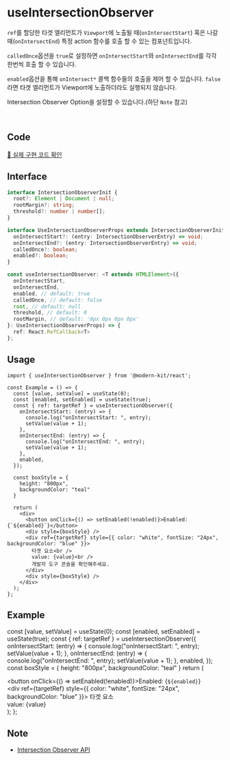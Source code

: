 
# useIntersectionObserver

`ref`를 할당한 타겟 엘리먼트가 `Viewport`에 노출될 때(`onIntersectStart`) 혹은 나갈 때(`onIntersectEnd`) 특정 action 함수를 호출 할 수 있는 컴포넌트입니다.

`calledOnce`옵션을 `true`로 설정하면 `onIntersectStart`와 `onIntersectEnd`를 각각 한번씩 호출 할 수 있습니다.

`enabled`옵션을 통해 `onIntersect*` 콜백 함수들의 호출을 제어 할 수 있습니다. `false`라면 타겟 엘리먼트가 Viewport에 노출하더라도 실행되지 않습니다.

Intersection Observer Option을 설정할 수 있습니다.(하단 `Note` 참고)

<br />

## Code
[🔗 실제 구현 코드 확인](https://github.com/modern-agile-team/modern-kit/blob/main/packages/react/src/hooks/useIntersectionObserver/index.ts)

## Interface
```ts title="typescript"
interface IntersectionObserverInit {
  root?: Element | Document | null;
  rootMargin?: string;
  threshold?: number | number[];
}

interface UseIntersectionObserverProps extends IntersectionObserverInit {
  onIntersectStart?: (entry: IntersectionObserverEntry) => void;
  onIntersectEnd?: (entry: IntersectionObserverEntry) => void;
  calledOnce?: boolean;
  enabled?: boolean;
}
```
```ts title="typescript"
const useIntersectionObserver: <T extends HTMLElement>({
  onIntersectStart,
  onIntersectEnd,
  enabled, // default: true
  calledOnce, // default: false
  root, // default: null
  threshold, // default: 0
  rootMargin, // default: '0px 0px 0px 0px'
}: UseIntersectionObserverProps) => { 
  ref: React.RefCallback<T> 
};
```

## Usage
```tsx title="typescript"
import { useIntersectionObserver } from '@modern-kit/react';

const Example = () => {
  const [value, setValue] = useState(0);
  const [enabled, setEnabled] = useState(true);
  const { ref: targetRef } = useIntersectionObserver({
    onIntersectStart: (entry) => {
      console.log("onIntersectStart: ", entry);
      setValue(value + 1);
    },
    onIntersectEnd: (entry) => {
      console.log("onIntersectEnd: ", entry);
      setValue(value + 1);
    },
    enabled,
  });

  const boxStyle = {
    height: "800px", 
    backgroundColor: "teal"
  }

  return (
    <div>
      <button onClick={() => setEnabled(!enabled)}>Enabled: {`${enabled}`}</button>
      <div style={boxStyle} />
      <div ref={targetRef} style={{ color: "white", fontSize: "24px", backgroundColor: "blue" }}>
        타겟 요소<br />
        value: {value}<br />
        개발자 도구 콘솔을 확인해주세요.
      </div>
      <div style={boxStyle} />
    </div>
  );
};
```

## Example

  const [value, setValue] = useState(0);
  const [enabled, setEnabled] = useState(true);
  const { ref: targetRef } = useIntersectionObserver({
    onIntersectStart: (entry) => {
      console.log("onIntersectStart: ", entry);
      setValue(value + 1);
    },
    onIntersectEnd: (entry) => {
      console.log("onIntersectEnd: ", entry);
      setValue(value + 1);
    },
    enabled,
  });
  const boxStyle = {
    height: "800px", 
    backgroundColor: "teal"
  }
  return (
    <div>
      <button onClick={() => setEnabled(!enabled)}>Enabled: {`${enabled}`}</button>
      <div style={boxStyle} />
      <div ref={targetRef} style={{ color: "white", fontSize: "24px", backgroundColor: "blue" }}>
        타겟 요소<br />
        value: {value}
      </div>
      <div style={boxStyle} />
    </div>
  );
};

<Example />

## Note
- [Intersection Observer API](https://developer.mozilla.org/ko/docs/Web/API/IntersectionObserver)